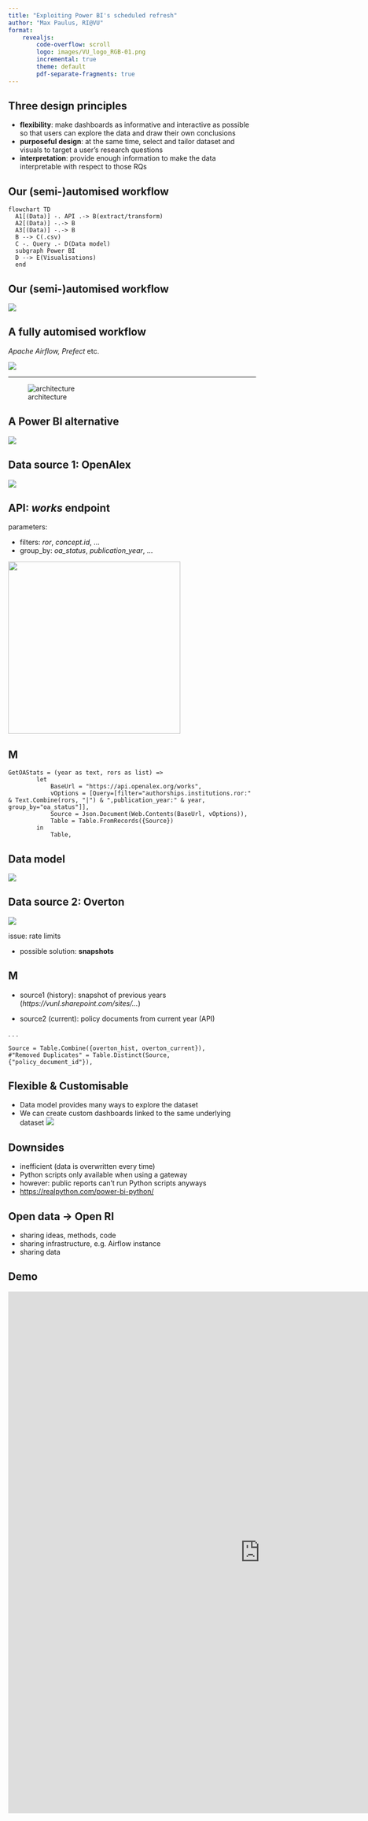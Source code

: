 ```yaml
---
title: "Exploiting Power BI's scheduled refresh"
author: "Max Paulus, RI@VU"
format: 
    revealjs:
        code-overflow: scroll
        logo: images/VU_logo_RGB-01.png
        incremental: true
        theme: default
        pdf-separate-fragments: true
---
```


## Three design principles

- **flexibility**: make dashboards as informative and interactive as possible so that users can explore the data and draw their own conclusions
- **purposeful design**: at the same time, select and tailor dataset and visuals to target a user's research questions
- **interpretation**: provide enough information to make the data interpretable with respect to those RQs


## Our (semi-)automised workflow  {visibility="hidden"}

<!-- 
Mermaid rendering cuts off some text.
We can render it externally and load the image:
https://mermaid.live
-->

```mermaid
flowchart TD
  A1[(Data)] -. API .-> B(extract/transform)
  A2[(Data)] -.-> B
  A3[(Data)] -.-> B
  B --> C(.csv)
  C -. Query .- D(Data model)
  subgraph Power BI
  D --> E(Visualisations)
  end
```

## Our (semi-)automised workflow

![](images/workflow.png)

## A fully automised workflow

*Apache Airflow, Prefect* etc.

![](images/graph.png)

---

![architecture](images/arch-diag-basic.png)

## A Power BI alternative

![](images/refresh.png)


## Data source 1: OpenAlex

![](images/openalex_entities.png)
<!--- entities: https://i.imgur.com/FXTji65.png -->

## API: *works* endpoint

parameters:

- filters: *ror*, *concept.id*, ...
- group_by: *oa_status*, *publication_year*, ...

::: {.fragment}
<!-- ![](images/oa_status.png) -->
<img src="images/oa_status.png" height="350"/>
:::

## M

```.dax
GetOAStats = (year as text, rors as list) =>
        let
            BaseUrl = "https://api.openalex.org/works",
            vOptions = [Query=[filter="authorships.institutions.ror:" & Text.Combine(rors, "|") & ",publication_year:" & year, group_by="oa_status"]],
            Source = Json.Document(Web.Contents(BaseUrl, vOptions)),
            Table = Table.FromRecords({Source})
        in
            Table,
```

## Data model

![](images/data_model.png)

## Data source 2: Overton

![](images/overton.png)

::: {.fragment}
issue: rate limits

- possible solution: __snapshots__
:::

## M

- source1 (history): snapshot of previous years (*https://vunl.sharepoint.com/sites/...*)

- source2 (current): policy documents from current year (API)

. . .

```.dax
Source = Table.Combine({overton_hist, overton_current}),
#"Removed Duplicates" = Table.Distinct(Source, {"policy_document_id"}),
```

## Flexible & Customisable

- Data model provides many ways to explore the dataset
- We can create custom dashboards linked to the same underlying dataset ![](images/pbi_lineage.png)

## Downsides

- inefficient (data is overwritten every time)
- Python scripts only available when using a gateway
- however: public reports can't run Python scripts anyways
- <https://realpython.com/power-bi-python/>

## Open data &rarr; Open RI

- sharing ideas, methods, code
- sharing infrastructure, e.g. Airflow instance
- sharing data

## Demo

<iframe title="oa_daily" width="1024" height="1060" src="https://app.powerbi.com/view?r=eyJrIjoiODBhY2NjNDAtZDI5ZC00NWU2LTg0NDAtZDgzNGQ4NDk3MDM1IiwidCI6IjQ2MmE5YzljLTJkYTYtNGJmYi1iMzE4LTBmODMwNDNmZTQ5YiIsImMiOjh9&pageName=ReportSection4805b74ddd2ca2701890" frameborder="0" allowFullScreen="true"></iframe>
